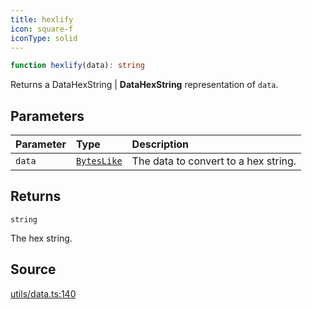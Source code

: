 ```yaml
---
title: hexlify
icon: square-f
iconType: solid
---
```


```ts
function hexlify(data): string
```

Returns a DataHexString | **DataHexString** representation of `data`.

## Parameters

| Parameter | Type | Description |
| :------ | :------ | :------ |
| `data` | [`BytesLike`](/sdk/content/type-aliases/BytesLike) | The data to convert to a hex string. |

## Returns

`string`

The hex string.

## Source

[utils/data.ts:140](https://github.com/dominant-strategies/quais.js/blob/af7f840a0304b482e2774523ff8e2af8a7b04041/src/utils/data.ts#L140)
